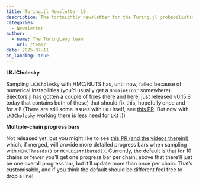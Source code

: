 ```yaml
---
title: Turing.jl Newsletter 10
description: The fortnightly newsletter for the Turing.jl probabilistic programming language
categories:
  - Newsletter
author:
  - name: The TuringLang team
    url: /team/
date: 2025-07-11
on_landing: true
---
```


**LKJCholesky**

Sampling `LKJCholesky` with HMC/NUTS has, until now, failed because of numerical instabilities (you'd usually get a `DomainError` somewhere).
Bijectors.jl has gotten a couple of fixes ([here](https://github.com/TuringLang/Bijectors.jl/pull/356) and [here](https://github.com/TuringLang/Bijectors.jl/pull/357), just released v0.15.8 today that contains both of these) that should fix this, hopefully once and for all!
(There are still some issues with `LKJ` itself, see [this PR](https://github.com/TuringLang/Bijectors.jl/pull/395).
But now with `LKJCholesky` working there is less need for `LKJ` :))

**Multiple-chain progress bars**

Not released yet, but you might like to see [this PR (and the videos therein!)](https://github.com/TuringLang/AbstractMCMC.jl/pull/168) which, if merged, will provide more detailed progress bars when sampling with `MCMCThreads()` or `MCMCDistributed()`.
Currently, the default is that for 10 chains or fewer you'll get one progress bar per chain; above that there'll just be one overall progress bar, but it'll update more than once per chain.
That's customisable, and if you think the default should be different feel free to drop a line!

